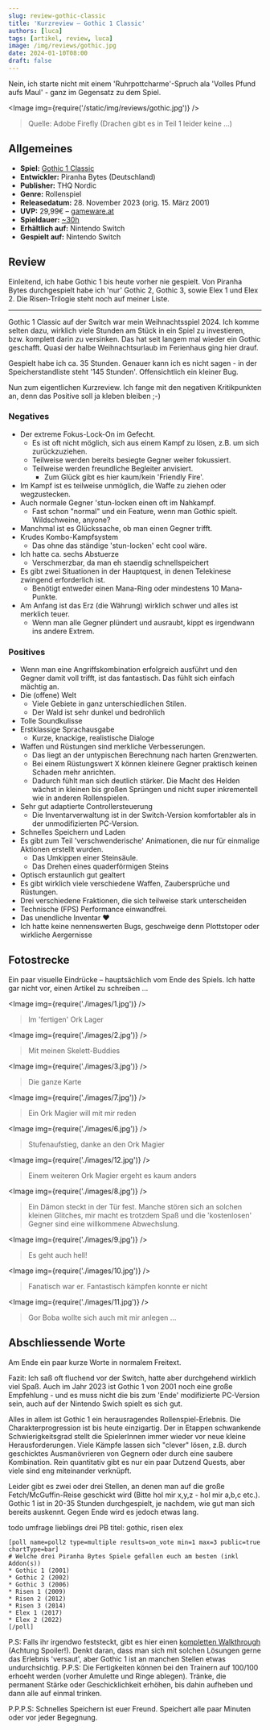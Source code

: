 ```yaml
---
slug: review-gothic-classic
title: 'Kurzreview – Gothic 1 Classic'
authors: [luca]
tags: [artikel, review, luca]
image: /img/reviews/gothic.jpg
date: 2024-01-10T08:00
draft: false
---
```




Nein, ich starte nicht mit einem 'Ruhrpottcharme'-Spruch ala 'Volles Pfund aufs Maul' - ganz im Gegensatz zu dem Spiel.

<Image img={require('/static/img/reviews/gothic.jpg')} />

> Quelle: Adobe Firefly (Drachen gibt es in Teil 1 leider keine …)

<!--truncate-->

## Allgemeines

- **Spiel:** [Gothic 1 Classic](https://www.gameware.at/info/space/Gothic+Classic)
- **Entwickler:** Piranha Bytes (Deutschland)
- **Publisher:** THQ Nordic
- **Genre:** Rollenspiel
- **Releasedatum:** 28. November 2023 (orig. 15. März 2001)
- **UVP:** 29,99€ – [gameware.at](https://www.gameware.at/info/space/Gothic+Classic)
- **Spieldauer:** [~30h](https://howlongtobeat.com/game/4024)
- **Erhältlich auf:** Nintendo Switch
- **Gespielt auf:** Nintendo Switch

## Review

Einleitend, ich habe Gothic 1 bis heute vorher nie gespielt. Von Piranha Bytes durchgespielt habe ich 'nur' Gothic 2, Gothic 3, sowie Elex 1 und Elex 2. Die Risen-Trilogie steht noch auf meiner Liste.

---

Gothic 1 Classic auf der Switch war mein Weihnachtsspiel 2024. Ich komme selten dazu, wirklich viele Stunden am Stück in ein Spiel zu investieren, bzw. komplett darin zu versinken. Das hat seit langem mal wieder ein Gothic geschafft. Quasi der halbe Weihnachtsurlaub im Ferienhaus ging hier drauf.

Gespielt habe ich ca. 35 Stunden. Genauer kann ich es nicht sagen - in der Speicherstandliste steht '145 Stunden'. Offensichtlich ein kleiner Bug.

Nun zum eigentlichen Kurzreview. Ich fange mit den negativen Kritikpunkten an, denn das Positive soll ja kleben bleiben ;-)

### Negatives

- Der extreme Fokus-Lock-On im Gefecht.
  - Es ist oft nicht möglich, sich aus einem Kampf zu lösen, z.B. um sich zurückzuziehen.
  - Teilweise werden bereits besiegte Gegner weiter fokussiert.
  - Teilweise werden freundliche Begleiter anvisiert.
    - Zum Glück gibt es hier kaum/kein 'Friendly Fire'.
- Im Kampf ist es teilweise unmöglich, die Waffe zu ziehen oder wegzustecken.
- Auch normale Gegner 'stun-locken einen oft im Nahkampf.
  - Fast schon "normal" und ein Feature, wenn man Gothic spielt. Wildschweine, anyone?
- Manchmal ist es Glückssache, ob man einen Gegner trifft.
- Krudes Kombo-Kampfsystem
  - Das ohne das ständige 'stun-locken' echt cool wäre.
- Ich hatte ca. sechs Abstuerze
  - Verschmerzbar, da man eh staendig schnellspeichert
- Es gibt zwei Situationen in der Hauptquest, in denen Telekinese zwingend erforderlich ist.
  - Benötigt entweder einen Mana-Ring oder mindestens 10 Mana-Punkte.
- Am Anfang ist das Erz (die Währung) wirklich schwer und alles ist merklich teuer.
   - Wenn man alle Gegner plündert und ausraubt, kippt es irgendwann ins andere Extrem.

### Positives

- Wenn man eine Angriffskombination erfolgreich ausführt und den Gegner damit voll trifft, ist das fantastisch. Das fühlt sich einfach mächtig an.
- Die (offene) Welt
  - Viele Gebiete in ganz unterschiedlichen Stilen.
  - Der Wald ist sehr dunkel und bedrohlich
- Tolle Soundkulisse
- Erstklassige Sprachausgabe
  - Kurze, knackige, realistische Dialoge
- Waffen und Rüstungen sind merkliche Verbesserungen.
  - Das liegt an der untypischen Berechnung nach harten Grenzwerten.
  - Bei einem Rüstungswert X können kleinere Gegner praktisch keinen Schaden mehr anrichten.
  - Dadurch fühlt man sich deutlich stärker. Die Macht des Helden wächst in kleinen bis großen Sprüngen und nicht super inkrementell wie in anderen Rollenspielen.
- Sehr gut adaptierte Controllersteuerung
  - Die Inventarverwaltung ist in der Switch-Version komfortabler als in der unmodifizierten PC-Version.
- Schnelles Speichern und Laden
- Es gibt zum Teil 'verschwenderische' Animationen, die nur für einmalige Aktionen erstellt wurden.
  - Das Umkippen einer Steinsäule.
  - Das Drehen eines quaderförmigen Steins
- Optisch erstaunlich gut gealtert
- Es gibt wirklich viele verschiedene Waffen, Zaubersprüche und Rüstungen.
- Drei verschiedene Fraktionen, die sich teilweise stark unterscheiden
- Technische (FPS) Performance einwandfrei.
- Das unendliche Inventar ❤️
- Ich hatte keine nennenswerten Bugs, geschweige denn Plottstoper oder wirkliche Aergernisse

## Fotostrecke

Ein paar visuelle Eindrücke – hauptsächlich vom Ende des Spiels. Ich hatte gar nicht vor, einen Artikel zu schreiben …

<Image img={require('./images/1.jpg')} />
> Im 'fertigen' Ork Lager

<Image img={require('./images/2.jpg')} />
> Mit meinen Skelett-Buddies

<Image img={require('./images/3.jpg')} />
> Die ganze Karte

<Image img={require('./images/7.jpg')} />
> Ein Ork Magier will mit mir reden

<Image img={require('./images/6.jpg')} />
> Stufenaufstieg, danke an den Ork Magier

<Image img={require('./images/12.jpg')} />
> Einem weiteren Ork Magier ergeht es kaum anders

<Image img={require('./images/8.jpg')} />
> Ein Dämon steckt in der Tür fest. Manche stören sich an solchen kleinen Glitches, mir macht es trotzdem Spaß und die 'kostenlosen' Gegner sind eine willkommene Abwechslung.

<Image img={require('./images/9.jpg')} />
> Es geht auch hell!

<Image img={require('./images/10.jpg')} />
> Fanatisch war er. Fantastisch kämpfen konnte er nicht

<Image img={require('./images/11.jpg')} />
> Gor Boba wollte sich auch mit mir anlegen ...

## Abschliessende Worte

Am Ende ein paar kurze Worte in normalem Freitext.


Fazit: Ich saß oft fluchend vor der Switch, hatte aber durchgehend wirklich viel Spaß. Auch im Jahr 2023 ist Gothic 1 von 2001 noch eine große Empfehlung - und es muss nicht die bis zum 'Ende' modifizierte PC-Version sein, auch auf der Nintendo Swich spielt es sich gut.

Alles in allem ist Gothic 1 ein herausragendes Rollenspiel-Erlebnis. Die Charakterprogression ist bis heute einzigartig. Der in Etappen schwankende Schwierigkeitsgrad stellt die SpielerInnen immer wieder vor neue kleine Herausforderungen. Viele Kämpfe lassen sich "clever" lösen, z.B. durch geschicktes Ausmanövrieren von Gegnern oder durch eine saubere Kombination. Rein quantitativ gibt es nur ein paar Dutzend Quests, aber viele sind eng miteinander verknüpft.

Leider gibt es zwei oder drei Stellen, an denen man auf die große Fetch/McGuffin-Reise geschickt wird (Bitte hol mir x,y,z - hol mir a,b,c etc.). Gothic 1 ist in 20-35 Stunden durchgespielt, je nachdem, wie gut man sich bereits auskennt. Gegen Ende wird es jedoch etwas lang.



todo umfrage lieblings drei PB titel:
gothic, risen elex

```
[poll name=poll2 type=multiple results=on_vote min=1 max=3 public=true chartType=bar]
# Welche drei Piranha Bytes Spiele gefallen euch am besten (inkl Addon(s))
* Gothic 1 (2001)
* Gothic 2 (2002)
* Gothic 3 (2006)
* Risen 1 (2009)
* Risen 2 (2012)
* Risen 3 (2014)
* Elex 1 (2017)
* Elex 2 (2022)
[/poll]
```

P.S: Falls ihr irgendwo feststeckt, gibt es hier einen [kompletten Walkthrough](https://forum.worldofplayers.de/forum/threads/28979-Gothic-1-Komplettlösung/page2?s=&postid=505043#post505043) (Achtung Spoiler!). Denkt daran, dass man sich mit solchen Lösungen gerne das Erlebnis 'versaut', aber Gothic 1 ist an manchen Stellen etwas undurchsichtig.
P.P.S: Die Fertigkeiten können bei den Trainern auf 100/100 erhoeht werden (vorher Amulette und Ringe ablegen). Tränke, die permanent Stärke oder Geschicklichkeit erhöhen, bis dahin aufheben und dann alle auf einmal trinken.

P.P.P.S: Schnelles Speichern ist euer Freund. Speichert alle paar Minuten oder vor jeder Begegnung.
